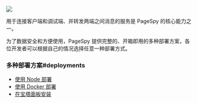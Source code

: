 
<img src={ApiImg} />

用于连接客户端和调试端、并转发两端之间消息的服务是 PageSpy 的核心能力之一。

为了数据安全和方便使用，PageSpy 提供完整的、开箱即用的多种部署方案，各位开发者可以根据自己的情况选择任意一种部署方式。

### 多种部署方案#deployments

- [使用 Node 部署](./deploy-with-node)
- [使用 Docker 部署](./deploy-with-docker)
- [在宝塔面板安装](./deploy-with-bt)
